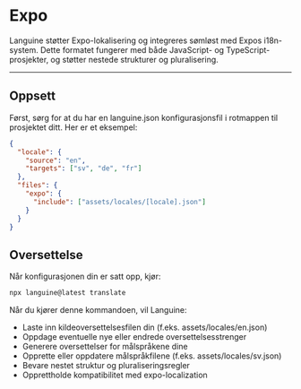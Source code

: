 # Expo

Languine støtter Expo-lokalisering og integreres sømløst med Expos i18n-system. Dette formatet fungerer med både JavaScript- og TypeScript-prosjekter, og støtter nestede strukturer og pluralisering.

---

## Oppsett

Først, sørg for at du har en languine.json konfigurasjonsfil i rotmappen til prosjektet ditt. Her er et eksempel:

```json
{
  "locale": {
    "source": "en",
    "targets": ["sv", "de", "fr"]
  },
  "files": {
    "expo": {
      "include": ["assets/locales/[locale].json"]
    }
  }
}
```

## Oversettelse

Når konfigurasjonen din er satt opp, kjør:

```bash
npx languine@latest translate
```

Når du kjører denne kommandoen, vil Languine:

- Laste inn kildeoversettelsesfilen din (f.eks. assets/locales/en.json)
- Oppdage eventuelle nye eller endrede oversettelsesstrenger
- Generere oversettelser for målspråkene dine
- Opprette eller oppdatere målspråkfilene (f.eks. assets/locales/sv.json)
- Bevare nestet struktur og pluraliseringsregler
- Opprettholde kompatibilitet med expo-localization
